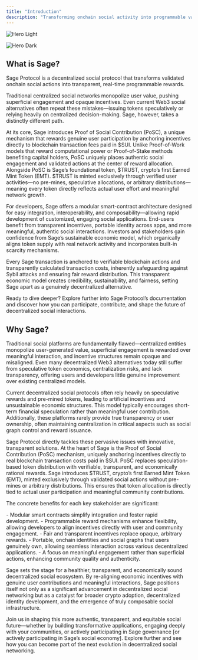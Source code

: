 ```yaml
---
title: "Introduction"
description: "Transforming onchain social activity into programmable value."
---
```


<img
  className="block dark:hidden"
  src="/images/hero-light.png"
  alt="Hero Light"
  title={true}
/>

<img
  className="hidden dark:block"
  src="/images/hero-dark.png"
  alt="Hero Dark"
/>

## What is Sage?

Sage Protocol is a decentralized social protocol that transforms validated onchain social actions into transparent, real-time programmable rewards.

Traditional centralized social networks monopolize user value, pushing superficial engagement and opaque incentives. Even current Web3 social alternatives often repeat these mistakes—issuing tokens speculatively or relying heavily on centralized decision-making. Sage, however, takes a distinctly different path.

At its core, Sage introduces Proof of Social Contribution (PoSC), a unique mechanism that rewards genuine user participation by anchoring incentives directly to blockchain transaction fees paid in \$SUI. Unlike Proof-of-Work models that reward computational power or Proof-of-Stake methods benefiting capital holders, PoSC uniquely places authentic social engagement and validated actions at the center of reward allocation. Alongside PoSC is Sage’s foundational token, \$TRUST, crypto’s first Earned Mint Token (EMT). \$TRUST is minted exclusively through verified user activities—no pre-mines, speculative allocations, or arbitrary distributions—meaning every token directly reflects actual user effort and meaningful network growth.

For developers, Sage offers a modular smart-contract architecture designed for easy integration, interoperability, and composability—allowing rapid development of customized, engaging social applications. End-users benefit from transparent incentives, portable identity across apps, and more meaningful, authentic social interactions. Investors and stakeholders gain confidence from Sage’s sustainable economic model, which organically aligns token supply with real network activity and incorporates built-in scarcity mechanisms.

Every Sage transaction is anchored to verifiable blockchain actions and transparently calculated transaction costs, inherently safeguarding against Sybil attacks and ensuring fair reward distribution. This transparent economic model creates credibility, sustainability, and fairness, setting Sage apart as a genuinely decentralized alternative.

Ready to dive deeper? Explore further into Sage Protocol’s documentation and discover how you can participate, contribute, and shape the future of decentralized social interactions.

## Why Sage?

Traditional social platforms are fundamentally flawed—centralized entities monopolize user-generated value, superficial engagement is rewarded over meaningful interaction, and incentive structures remain opaque and misaligned. Even many decentralized Web3 alternatives today still suffer from speculative token economics, centralization risks, and lack transparency, offering users and developers little genuine improvement over existing centralized models.

Current decentralized social protocols often rely heavily on speculative rewards and pre-mined tokens, leading to artificial incentives and unsustainable economic structures. This model typically encourages short-term financial speculation rather than meaningful user contribution. Additionally, these platforms rarely provide true transparency or user ownership, often maintaining centralization in critical aspects such as social graph control and reward issuance.

Sage Protocol directly tackles these pervasive issues with innovative, transparent solutions. At the heart of Sage is the Proof of Social Contribution (PoSC) mechanism, uniquely anchoring incentives directly to real blockchain transaction costs paid in \$SUI. PoSC replaces speculation-based token distribution with verifiable, transparent, and economically rational rewards. Sage introduces \$TRUST, crypto’s first Earned Mint Token (EMT), minted exclusively through validated social actions without pre-mines or arbitrary distributions. This ensures that token allocation is directly tied to actual user participation and meaningful community contributions.

The concrete benefits for each key stakeholder are significant:

<Card title="For Developers" icon="code">
  - Modular smart contracts simplify integration and foster rapid development.
  - Programmable reward mechanisms enhance flexibility, allowing developers to align incentives directly with user and community engagement.
</Card>

<Card title="For Users" icon="user-astronaut">
  - Fair and transparent incentives replace opaque, arbitrary rewards.
  - Portable, onchain identities and social graphs that users genuinely own, allowing seamless interaction across various decentralized applications.
  - A focus on meaningful engagement rather than superficial actions, enhancing community quality and authenticity.
</Card>

Sage sets the stage for a healthier, transparent, and economically sound decentralized social ecosystem. By re-aligning economic incentives with genuine user contributions and meaningful interactions, Sage positions itself not only as a significant advancement in decentralized social networking but as a catalyst for broader crypto adoption, decentralized identity development, and the emergence of truly composable social infrastructure.

Join us in shaping this more authentic, transparent, and equitable social future—whether by building transformative applications, engaging deeply with your communities, or actively participating in Sage governance [or actively participating in Sage’s social economy]. Explore further and see how you can become part of the next evolution in decentralized social networking.